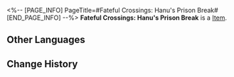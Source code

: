 <%-- [PAGE_INFO]
PageTitle=#Fateful Crossings: Hanu's Prison Break#
[END_PAGE_INFO] --%>
{{Item Infobox
|id          = 309002
|image       = Item Fateful Crossings- Hanu's Prison Break.png
|type        = 
|invCategory = 
|rarity      = 4
|effect      = 
|description = A beautiful envelope containing a customized ticket. When used, you can choose one of the following 4-star characters:<br />Guinaifen, Sampo, Asta, or Yukong.
}}
{{Description|"Meet new companions in your journeys."}}
'''Fateful Crossings: Hanu's Prison Break''' is a [[Item]].

==Other Languages==
{{Other Languages
|en   = Fateful Crossings: Hanu's Prison Break
|zhs  = 旅程之遇：「哈努兄弟越狱记」
|zht  = 旅程之遇：「哈努兄弟越獄記」
|ja   = 旅の出会い：「ブラザーハヌ脱獄記」
|ko   = 여정에서의 만남: 「하누 형제 탈옥기」
|es   = Encuentros en el viaje: La fuga de Hanu
|fr   = Rencontre : Évasion de Hanu
|ru   = Встречи в путешествии: Побег братца Хану
|th   = การพบพานระหว่างเดินทาง: "บันทึกหนีแดนขังของลูกพี่ Hanu"
|vi   = Hành Trình Gặp Gỡ: Nhật Ký Vượt Ngục Của Người Anh Em Hanu
|de   = Schicksalhafte Begegnungen: Hanus Gefängnisausbruch
|id   = Fateful Crossings: "Catatan Pelarian Penjara Hanu"
|pt   = Encontro Destinado: Fuga da Prisão de Hanu
}}

==Change History==
{{Change History|2.0}}
